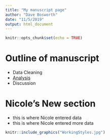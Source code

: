 ```yaml
---
title: "My manuscript page"
author: "Dave Bosworth"
date: "11/5/2019"
output: html_document
---
```


```r
knitr::opts_chunk$set(echo = TRUE)
```

# Outline of manuscript

- Data Cleaning
- [Analysis](MeHg_Net_Loads.html)
- Discussion

# Nicole's New section

- this is where Nicole entered data
- this is where Nicole entered more data

```r
knitr::include_graphics("WorkingStyles.jpg")
```

